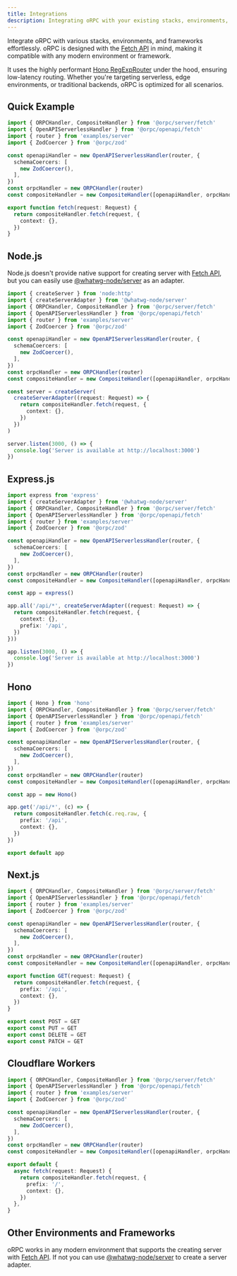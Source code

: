 ```yaml
---
title: Integrations
description: Integrating oRPC with your existing stacks, environments, and frameworks.
---
```


Integrate oRPC with various stacks, environments, and frameworks effortlessly.
oRPC is designed with the [Fetch API](https://developer.mozilla.org/en-US/docs/Web/API/Fetch_API) in mind, 
making it compatible with any modern environment or framework.

It uses the highly performant [Hono RegExpRouter](https://hono.dev/) under the hood, ensuring low-latency routing. 
Whether you're targeting serverless, edge environments, or traditional backends, oRPC is optimized for all scenarios.

## Quick Example

```ts twoslash
import { ORPCHandler, CompositeHandler } from '@orpc/server/fetch'
import { OpenAPIServerlessHandler } from '@orpc/openapi/fetch'
import { router } from 'examples/server'
import { ZodCoercer } from '@orpc/zod'

const openapiHandler = new OpenAPIServerlessHandler(router, {
  schemaCoercers: [
    new ZodCoercer(),
  ],
})
const orpcHandler = new ORPCHandler(router)
const compositeHandler = new CompositeHandler([openapiHandler, orpcHandler])

export function fetch(request: Request) {
  return compositeHandler.fetch(request, {
    context: {},
  })
}
```

## Node.js

Node.js doesn't provide native support for creating server with [Fetch API](https://developer.mozilla.org/en-US/docs/Web/API/Fetch_API), 
but you can easily use [@whatwg-node/server](https://npmjs.com/package/@whatwg-node/server) as an adapter.

```ts twoslash
import { createServer } from 'node:http'
import { createServerAdapter } from '@whatwg-node/server'
import { ORPCHandler, CompositeHandler } from '@orpc/server/fetch'
import { OpenAPIServerlessHandler } from '@orpc/openapi/fetch'
import { router } from 'examples/server'
import { ZodCoercer } from '@orpc/zod'

const openapiHandler = new OpenAPIServerlessHandler(router, {
  schemaCoercers: [
    new ZodCoercer(),
  ],
})
const orpcHandler = new ORPCHandler(router)
const compositeHandler = new CompositeHandler([openapiHandler, orpcHandler])

const server = createServer(
  createServerAdapter((request: Request) => {
    return compositeHandler.fetch(request, {
      context: {},
    })
  })
)

server.listen(3000, () => {
  console.log('Server is available at http://localhost:3000')
})
```

## Express.js

```ts twoslash
import express from 'express'
import { createServerAdapter } from '@whatwg-node/server'
import { ORPCHandler, CompositeHandler } from '@orpc/server/fetch'
import { OpenAPIServerlessHandler } from '@orpc/openapi/fetch'
import { router } from 'examples/server'
import { ZodCoercer } from '@orpc/zod'

const openapiHandler = new OpenAPIServerlessHandler(router, {
  schemaCoercers: [
    new ZodCoercer(),
  ],
})
const orpcHandler = new ORPCHandler(router)
const compositeHandler = new CompositeHandler([openapiHandler, orpcHandler])

const app = express()

app.all('/api/*', createServerAdapter((request: Request) => {
  return compositeHandler.fetch(request, {
    context: {},
    prefix: '/api',
  })
}))

app.listen(3000, () => {
  console.log('Server is available at http://localhost:3000')
})
```

## Hono

```ts twoslash
import { Hono } from 'hono'
import { ORPCHandler, CompositeHandler } from '@orpc/server/fetch'
import { OpenAPIServerlessHandler } from '@orpc/openapi/fetch'
import { router } from 'examples/server'
import { ZodCoercer } from '@orpc/zod'

const openapiHandler = new OpenAPIServerlessHandler(router, {
  schemaCoercers: [
    new ZodCoercer(),
  ],
})
const orpcHandler = new ORPCHandler(router)
const compositeHandler = new CompositeHandler([openapiHandler, orpcHandler])

const app = new Hono()

app.get('/api/*', (c) => {
  return compositeHandler.fetch(c.req.raw, {
    prefix: '/api',
    context: {},
  })
})

export default app
```

## Next.js

```ts title="app/api/[...orpc]/route.ts" twoslash
import { ORPCHandler, CompositeHandler } from '@orpc/server/fetch'
import { OpenAPIServerlessHandler } from '@orpc/openapi/fetch'
import { router } from 'examples/server'
import { ZodCoercer } from '@orpc/zod'

const openapiHandler = new OpenAPIServerlessHandler(router, {
  schemaCoercers: [
    new ZodCoercer(),
  ],
})
const orpcHandler = new ORPCHandler(router)
const compositeHandler = new CompositeHandler([openapiHandler, orpcHandler])

export function GET(request: Request) {
  return compositeHandler.fetch(request, {
    prefix: '/api',
    context: {},
  })
}

export const POST = GET
export const PUT = GET
export const DELETE = GET
export const PATCH = GET
```

## Cloudflare Workers

```ts twoslash
import { ORPCHandler, CompositeHandler } from '@orpc/server/fetch'
import { OpenAPIServerlessHandler } from '@orpc/openapi/fetch'
import { router } from 'examples/server'
import { ZodCoercer } from '@orpc/zod'

const openapiHandler = new OpenAPIServerlessHandler(router, {
  schemaCoercers: [
    new ZodCoercer(),
  ],
})
const orpcHandler = new ORPCHandler(router)
const compositeHandler = new CompositeHandler([openapiHandler, orpcHandler])

export default {
  async fetch(request: Request) {
    return compositeHandler.fetch(request, {
      prefix: '/',
      context: {},
    })
  },
}
```

## Other Environments and Frameworks

oRPC works in any modern environment that supports the creating server with [Fetch API](https://developer.mozilla.org/en-US/docs/Web/API/Fetch_API).
If not you can use [@whatwg-node/server](https://npmjs.com/package/@whatwg-node/server) to create a server adapter.
